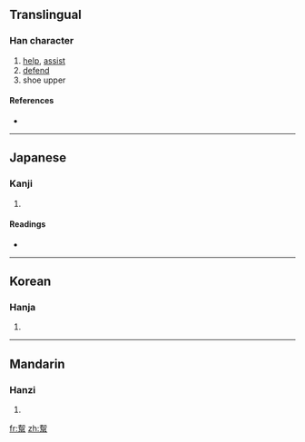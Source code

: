 {{also|帮|幫}}
==Translingual==

===Han character===
{{Han char|rn=50|rad=巾|as=12|sn=15|four=|canj=手中竹日月 (QLHAB)}}

# [[help]], [[assist]]
# [[defend]]
# shoe upper

====References====
* {{Han ref|kx=0337.031|dkj=09057|hdz=10751.080|uh=5E5A|ud=24154}}

----

==Japanese==

===Kanji===
{{ja-kanji|grade=|rs=巾12}}

# {{defn|Japanese}}

====Readings====
* {{ja-readings|on=[[ほう]] (hō)|kun=[[たすける]] (tasukeru)}}

----

==Korean==

===Hanja===
{{ko-hanja|hangeul=방|rv=bang|mr=pang}}

# {{defn|Korean}}

----

==Mandarin==

===Hanzi===
{{cmn-hanzi|pin=[[bāng]] ([[bang1]])|wg=[[pang]]<sup>1</sup>}}

# {{defn|Mandarin}}

[[fr:幚]]
[[zh:幚]]